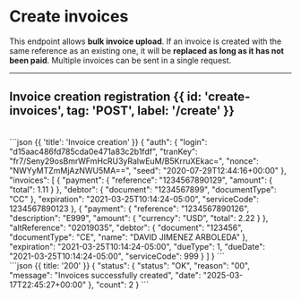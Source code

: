 

# Create invoices

This endpoint allows **bulk invoice upload**.
If an invoice is created with the same reference as an existing one, it will be **replaced as long as it has not been paid**.
Multiple invoices can be sent in a single request.

---

## Invoice creation registration {{ id: 'create-invoices', tag: 'POST', label: '/create' }}

<Row>
  <Col>
    <ApiReader
      path="/create"
      method="POST"
      api={props.refs}
    />
  </Col>
  <Col sticky>
    <br />
    <CodeGroup title="Request" tag="POST" label="/create">
      ```json {{ 'title': 'Invoice creation' }}
      {
        "auth": {
          "login": "d15aac486fd785cda0e471a83c2b1fdf",
          "tranKey": "fr7/Seny29osBmrWFmHcRU3yRalwEuM/B5KrruXEkac=",
          "nonce": "NWYyMTZmMjAzNWU5MA==",
          "seed": "2020-07-29T12:44:16+00:00"
        },
        "invoices": [
          {
            "payment": {
              "reference": "1234567890129",
              "amount": {
                "total": 1.11
              }
            },
            "debtor": {
              "document": "1234567899",
              "documentType": "CC"
            },
            "expiration": "2021-03-25T10:14:24-05:00",
            "serviceCode": 1234567890123
          },
          {
            "payment": {
              "reference": "1234567890126",
              "description": "E999",
              "amount": {
                "currency": "USD",
                "total": 2.22
              }
            },
            "altReference": "02019035",
            "debtor": {
              "document": "123456",
              "documentType": "CE",
              "name": "DAVID JIMENEZ ARBOLEDA"
            },
            "expiration": "2021-03-25T10:14:24-05:00",
            "dueType": 1,
            "dueDate": "2021-03-25T10:14:24-05:00",
            "serviceCode": 999
          }
        ]
      }
      ```
    </CodeGroup>
  </Col>
</Row>

<Row>
  <Col>
    <ApiReader
      path="/create"
      method="post"
      type="response"
      api={props.refs}
    />
  </Col>
  <Col sticky>
    <br />
    <CodeGroup title="Response">
      ```json {{ title: '200' }}
      {
        "status": {
          "status": "OK",
          "reason": "00",
          "message": "Invoices successfully created",
          "date": "2025-03-17T22:45:27+00:00"
        },
        "count": 2
      }
      ```
    </CodeGroup>
  </Col>
</Row>
